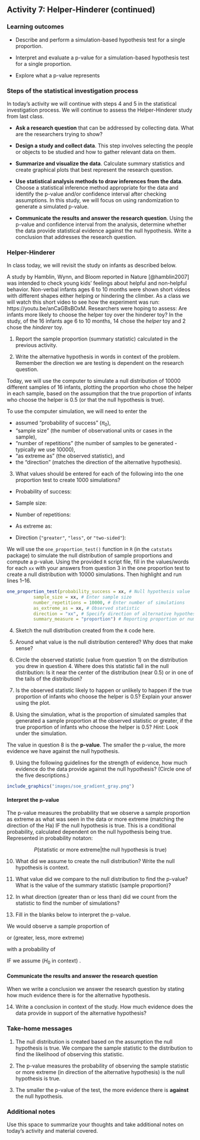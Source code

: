 ## Activity 7:  Helper-Hinderer (continued)

\setstretch{1}

### Learning outcomes

* Describe and perform a simulation-based hypothesis test for a single proportion.

* Interpret and evaluate a p-value for a simulation-based hypothesis test for a single proportion.

* Explore what a p-value represents

### Steps of the statistical investigation process

In today's activity we will continue with steps 4 and 5 in the statistical investigation process.  We will continue to assess the Helper-Hinderer study from last class.

* **Ask a research question** that can be addressed by collecting data. What are the researchers trying to show?

* **Design a study and collect data**. This step involves selecting the people or objects to be studied and how to gather relevant data on them.

* **Summarize and visualize the data**. Calculate summary statistics and create graphical plots that best represent the research question.

* **Use statistical analysis methods to draw inferences from the data**. Choose a statistical inference method appropriate for the data and identify the p-value and/or confidence interval after checking assumptions. In this study, we will focus on using randomization to generate a simulated p-value.

* **Communicate the results and answer the research question**. Using the p-value and confidence interval from the analysis, determine whether the data provide statistical evidence against the null hypothesis. Write a conclusion that addresses the research question.

### Helper-Hinderer

In class today, we will revisit the study on infants as described below.

A study by Hamblin, Wynn, and Bloom reported in Nature [@hamblin2007] was intended to check young kids' feelings about helpful and non-helpful behavior. Non-verbal infants ages 6 to 10 months were shown short videos with different shapes either helping or hindering the climber. As a class we will watch this short video to see how the experiment was run: https://youtu.be/anCaGBsBOxM. Researchers were hoping to assess: Are infants more likely to choose the helper toy over the hinderer toy? In the study, of the 16 infants age 6 to 10 months, 14 chose the *helper* toy and 2 chose the *hinderer* toy.


1.  Report the sample proportion (summary statistic) calculated in the previous activity.

\vspace{0.3in}

2.  Write the alternative hypothesis in words in context of the problem.  Remember the direction we are testing is dependent on the research question.

\vspace{0.8in}

Today, we will use the computer to simulate a null distribution of 10000 different samples of 16 infants, plotting the proportion who chose the helper in each sample, based on the assumption that the true proportion of infants who choose the helper is 0.5 (or that the null hypothesis is true).  

\newpage

To use the computer simulation, we will need to enter the 

* assumed "probability of success" ($\pi_0$), 
* "sample size" (the number of observational units or cases in the sample),
* "number of repetitions" (the number of samples to be generated - typically we use 10000), 
* "as extreme as" (the observed statistic), and 
* the "direction" (matches the direction of the alternative hypothesis).


3.  What values should be entered for each of the following into the one proportion test to create 1000 simulations?

\vspace{1mm}
* Probability of success:

\vspace{.2in}
* Sample size:
    
\vspace{.2in}
* Number of repetitions:
    
\vspace{.2in}
* As extreme as:
    
\vspace{.2in}
* Direction (`"greater"`, `"less"`, or `"two-sided"`):

We will use the `one_proportion_test()` function in `R` (in the `catstats` package) to simulate the null distribution of sample proportions and compute a p-value. Using the provided `R` script file, fill in the values/words for each `xx` with your answers from question 3 in the one proportion test to create a null distribution with 10000 simulations. Then highlight and run lines 1--16.

```r
one_proportion_test(probability_success = xx, # Null hypothesis value
          sample_size = xx, # Enter sample size
          number_repetitions = 10000, # Enter number of simulations
          as_extreme_as = xx, # Observed statistic
          direction = "xx", # Specify direction of alternative hypothesis
          summary_measure = "proportion") # Reporting proportion or number of successes?
```

4. Sketch the null distribution created from the `R` code here.

\vspace{1.8in}

5. Around what value is the null distribution centered?  Why does that make sense?

\vspace{1in}

6. Circle the observed statistic (value from question 1) on the distribution you drew in question 4.  Where does this statistic fall in the null distribution: Is it near the center of the distribution (near 0.5) or in one of the tails of the distribution?  

\vspace{0.2in}

7. Is the observed statistic likely to happen or unlikely to happen if the true proportion of infants who choose the helper is 0.5?  Explain your answer using the plot.

\vspace{0.5in}

8.  Using the simulation, what is the proportion of simulated samples that generated a sample proportion at the observed statistic or greater, if the true proportion of infants who choose the helper is 0.5? *Hint*: Look under the simulation.

\vspace{0.2in}

The value in question 8 is the **p-value**.  The smaller the p-value, the more evidence we have against the null hypothesis. 


9. Using the following guidelines for the strength of evidence, how much evidence do the data provide against the null hypothesis? (Circle one of the five descriptions.)

```r
include_graphics("images/soe_gradient_gray.png")
```


#### Interpret the p-value {-}

The p-value measures the probability that we observe a sample proportion as extreme as what was seen in the data or more extreme (matching the direction of the Ha) IF the null hypothesis is true.  This is a conditional probability, calculated dependent on the null hypothesis being true.  Represented in probability notaton:

$$P(\text{statistic or more extreme|the null hypothesis is true})$$

10.  What did we assume to create the null distribution?  Write the null hypothesis is context.

\vspace{0.7in}


11.  What value did we compare to the null distribution to find the p-value?  What is the value of the summary statistic (sample proportion)?

\vspace{0.3in}


12.  In what direction (greater than or less than) did we count from the statistic to find the number of simulations?
\vspace{0.3in}

\newpage

13.  Fill in the blanks below to interpret the p-value.  

\setstretch{1.5}

We would observe a sample proportion of \hrulefill  

or (greater, less, more extreme) \hrulefill   

with a probability of \hrulefill  

IF we assume ($H_0$ in context) \hrulefill.

\hrulefill

\setstretch{1}
\vspace{12pt}

#### Communicate the results and answer the research question {-}

When we write a conclusion we answer the research question by stating how much evidence there is for the alternative hypothesis.

14. Write a conclusion in context of the study. How much evidence does the data provide in support of the alternative hypothesis?

\vspace{0.6in}

\setstretch{1.5}

<!-- 15. Fill in the blanks below to write a paragraph summarizing the results of the study as if writing a press release.   -->

<!-- Researchers were interested if infants observe social cues and would be more likely to choose the helper toy over the hinderer toy.  In a sample of (sample  size) _____________infants, (number of successes) _______________chose the helper toy.  A simulation null distribution with 1000 simulations was created in RStudio.  The p-value was found by calculating the proportion of simulations in the null distribution at the sample statistic of 0.875 and greater.  This resulted in a p-value of (value of p-value)_______________.  We would observe a sample proportion of (value of the sample proportion) ______________________ or (greater, less, more extreme) _____________________ with a probability of (value of p-value)___________________   -->
<!-- IF we assume ($H_0$ in context) ____________________________________________. -->
<!-- Based on this p-value, there is (very strong/little to no) ______________________ evidence that the (sample/true)_____________________ proportion of infants age 6 to 10 months who will choose the helper toy is (greater than, less than, not equal to) _____________________ 0.5.  In addition, a 95\% confidence interval was found for the parameter of interest.  We are 95\% confident that the (true/sample)_________________________ proportion of infants age 6 to 10 months who will choose the helper toy is between (lower value)________________ and (upper value)____________________. The results of this study can be generalized to (all infants age 6 to 10 months/infants similar to those in this study)___________________________ as the researchers (did/did not)_____________________ select a random sample. -->

\setstretch{1}

### Take-home messages

1. The null distribution is created based on the assumption the null hypothesis is true. We compare the sample statistic to the distribution to find the likelihood of observing this statistic.

2. The p-value measures the probability of observing the sample statistic or more extreme (in direction of the alternative hypothesis) is the null hypothesis is true.

3. The smaller the p-value of the test, the more evidence there is **against** the null hypothesis.

### Additional notes

Use this space to summarize your thoughts and take additional notes on today's activity and material covered.

\newpage
